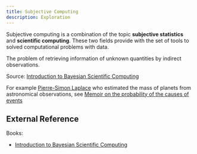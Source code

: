 ```yaml
---
title: Subjective Computing
description: Exploration
---
```


Subjective computing is a combination of the topic **subjective statistics** and **scientific computing**. These two fields provide with the set of tools to solved computational problems with data.

<Definition term="Inverse problem">
The problem of retrieving information of unknown quantities by indirect observations.

Source: [Introduction to Bayesian Scientific Computing](https://link.springer.com/book/10.1007/978-0-387-73394-4)
</Definition>

For example [Pierre-Simon Laplace](https://en.wikipedia.org/wiki/Pierre-Simon_Laplace) who estimated the mass of planets from astronomical observations, see [Memoir on the probability of the causes of events](https://www.york.ac.uk/depts/maths/histstat/memoir1774.pdf)

## External Reference

Books:
- [Introduction to Bayesian Scientific Computing](https://link.springer.com/book/10.1007/978-0-387-73394-4)
